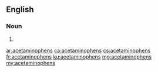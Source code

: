 ==English==

===Noun===
{{head|en|noun plural form}}

# {{plural of|acetaminophen|lang=en}}

[[ar:acetaminophens]]
[[ca:acetaminophens]]
[[cs:acetaminophens]]
[[fr:acetaminophens]]
[[ku:acetaminophens]]
[[mg:acetaminophens]]
[[my:acetaminophens]]